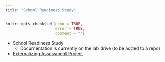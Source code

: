 ```yaml
---
title: "School Readiness Study"
---
```


```r
knitr::opts_chunk$set(echo = TRUE,
                      error = TRUE,
                      comment = "")
```

- School Readiness Study
    - Documentation is currently on the lab drive (to be added to a repo)
- [Externalizing Assessment Project](https://devpsylab.github.io/ExternalizingAssessmentProject)
